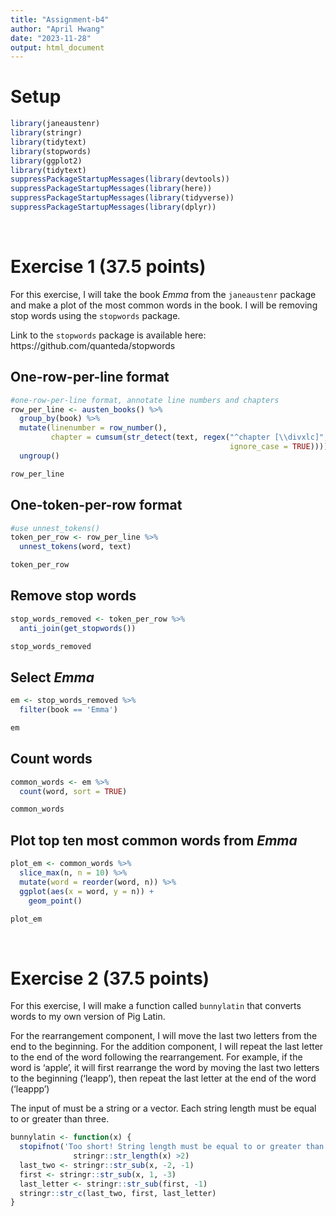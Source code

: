 ```yaml
---
title: "Assignment-b4"
author: "April Hwang"
date: "2023-11-28"
output: html_document
---
```


# Setup
```r
library(janeaustenr)
library(stringr)
library(tidytext)
library(stopwords)
library(ggplot2)
library(tidytext)
suppressPackageStartupMessages(library(devtools))
suppressPackageStartupMessages(library(here))
suppressPackageStartupMessages(library(tidyverse))
suppressPackageStartupMessages(library(dplyr))
```

<br>

# Exercise 1 (37.5 points)
For this exercise, I will take the book _Emma_ from the `janeaustenr` package and make a plot of the most common words in the book. I will be removing stop words using the `stopwords` package.

Link to the `stopwords` package is available here: https://github.com/quanteda/stopwords

## One-row-per-line format

```r
#one-row-per-line format, annotate line numbers and chapters
row_per_line <- austen_books() %>%
  group_by(book) %>%
  mutate(linenumber = row_number(),
         chapter = cumsum(str_detect(text, regex("^chapter [\\divxlc]",
                                                 ignore_case = TRUE)))) %>%
  ungroup()

row_per_line
```


## One-token-per-row format 

```r
#use unnest_tokens()
token_per_row <- row_per_line %>%
  unnest_tokens(word, text)

token_per_row
```


## Remove stop words
```r
stop_words_removed <- token_per_row %>%
  anti_join(get_stopwords())

stop_words_removed
```

## Select _Emma_
```r
em <- stop_words_removed %>%
  filter(book == 'Emma')

em
```


## Count words
```r
common_words <- em %>%
  count(word, sort = TRUE) 

common_words
```


## Plot top ten most common words from _Emma_
```r
plot_em <- common_words %>%
  slice_max(n, n = 10) %>%
  mutate(word = reorder(word, n)) %>%
  ggplot(aes(x = word, y = n)) +
    geom_point()

plot_em
```

<br>

# Exercise 2 (37.5 points)

For this exercise, I will make a function called `bunnylatin` that converts words to my own version of Pig Latin.

For the rearrangement component, I will move the last two letters from the end to the beginning. For the addition component, I will repeat the last letter to the end of the word following the rearrangement. For example, if the word is 'apple', it will first rearrange the word by moving the last two letters to the beginning ('leapp'), then repeat the last letter at the end of the word ('leappp')

The input of must be a string or a vector. Each string length must be equal to or greater than three. 


```r
bunnylatin <- function(x) {
  stopifnot('Too short! String length must be equal to or greater than three.' =
              stringr::str_length(x) >2)
  last_two <- stringr::str_sub(x, -2, -1)
  first <- stringr::str_sub(x, 1, -3)
  last_letter <- stringr::str_sub(first, -1)
  stringr::str_c(last_two, first, last_letter)
}
```

